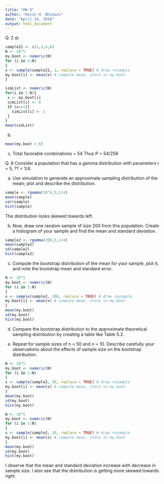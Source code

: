```yaml
---
title: "HW 8"
author: "Kevin H. Bhimani"
date: "April 24, 2018"
output: html_document
---
```

Q. 2
a)
```r
sample21 <- c(1,3,4,6)
N <- 10^5
my.boot <- numeric(N)
for (i in 1:N)
{
x <- sample(sample21, 1, replace = TRUE) # draw resample
my.boot[i] <- mean(x) # compute mean, store in my.boot
}

simList <- numeric(N)
for(i in 1:N){
 x <- my.boot[i]
 simList[i] <- 0 
 if (x==1){
   simList[i] <- 1
 }
}
mean(simList)
```
b)
```r
mean(my.boot < 6)
```

c)
Total favorable combinations = 54
Thus P = 54/256


Q. 8 Consider a population that has a gamma distribution with parameters r = 5, ?? = 1/4.

(a) Use simulation to generate an approximate sampling distribution of the
mean; plot and describe the distribution.
```r
sample <- rgamma(10^4,5,1/4)
mean(sample)
var(sample)
hist(sample)
```
The distribution looks skewed towards left.

(b) Now, draw one random sample of size 200 from this population. Create a
histogram of your sample and find the mean and standard deviation.
```r
sample2 <- rgamma(200,5,1/4)
mean(sample2)
sd(sample2)
hist(sample2)
```
(c) Compute the bootstrap distribution of the mean for your sample, plot it, and note the bootstrap mean and standard error.

```r
N <- 10^5
my.boot <- numeric(N)
for (i in 1:N)
{
x <- sample(sample2, 200, replace = TRUE) # draw resample
my.boot[i] <- mean(x) # compute mean, store in my.boot
}
mean(my.boot)
sd(my.boot)
hist(my.boot)
```

(d) Compare the bootstrap distribution to the approximate theoretical sampling
distribution by creating a table like Table 5.2.




(e) Repeat for sample sizes of n = 50 and n = 10. Describe carefully your
observations about the effects of sample size on the bootstrap distribution.

```r
N <- 10^5
my.boot <- numeric(N)
for (i in 1:N)
{
x <- sample(sample2, 50, replace = TRUE) # draw resample
my.boot[i] <- mean(x) # compute mean, store in my.boot
}
mean(my.boot)
sd(my.boot)
hist(my.boot)

N <- 10^5
my.boot <- numeric(N)
for (i in 1:N)
{
x <- sample(sample2, 10, replace = TRUE) # draw resample
my.boot[i] <- mean(x) # compute mean, store in my.boot
}
mean(my.boot)
sd(my.boot)
hist(my.boot)
```
I observe that the mean and standard deviation increase with decrease in sample size. I also see that the distribution is getting more skewed towards right.
